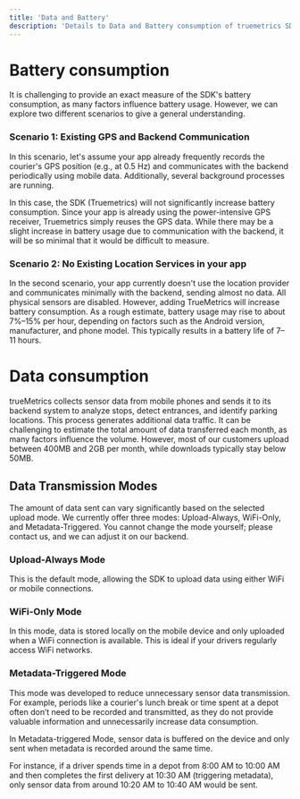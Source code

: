 ```yaml
---
title: 'Data and Battery'
description: 'Details to Data and Battery consumption of truemetrics SDK.'
---
```


# Battery consumption

It is challenging to provide an exact measure of the SDK's battery consumption, as many factors influence battery usage. However, we can explore two different scenarios to give a general understanding.

### Scenario 1: Existing GPS and Backend Communication
In this scenario, let's assume your app already frequently records the courier's GPS position (e.g., at 0.5 Hz) and communicates with the backend periodically using mobile data. Additionally, several background processes are running.

In this case, the SDK (Truemetrics) will not significantly increase battery consumption. Since your app is already using the power-intensive GPS receiver, Truemetrics simply reuses the GPS data. While there may be a slight increase in battery usage due to communication with the backend, it will be so minimal that it would be difficult to measure.

### Scenario 2: No Existing Location Services in your app
In the second scenario, your app currently doesn't use the location provider and communicates minimally with the backend, sending almost no data. All physical sensors are disabled. However, adding TrueMetrics will increase battery consumption. As a rough estimate, battery usage may rise to about 7%–15% per hour, depending on factors such as the Android version, manufacturer, and phone model. This typically results in a battery life of 7–11 hours.

# Data consumption
trueMetrics collects sensor data from mobile phones and sends it to its backend system to analyze stops, detect entrances, and identify parking locations. This process generates additional data traffic. It can be challenging to estimate the total amount of data transferred each month, as many factors influence the volume. However, most of our customers upload between 400MB and 2GB per month, while downloads typically stay below 50MB.

## Data Transmission Modes
The amount of data sent can vary significantly based on the selected upload mode. We currently offer three modes: Upload-Always, WiFi-Only, and Metadata-Triggered. You cannot change the mode yourself; please contact us, and we can adjust it on our backend.

### Upload-Always Mode
This is the default mode, allowing the SDK to upload data using either WiFi or mobile connections.

###  WiFi-Only Mode
In this mode, data is stored locally on the mobile device and only uploaded when a WiFi connection is available. This is ideal if your drivers regularly access WiFi networks.

### Metadata-Triggered Mode
This mode was developed to reduce unnecessary sensor data transmission. For example, periods like a courier's lunch break or time spent at a depot often don’t need to be recorded and transmitted, as they do not provide valuable information and unnecessarily increase data consumption.

In Metadata-triggered Mode, sensor data is buffered on the device and only sent when metadata is recorded around the same time.

For instance, if a driver spends time in a depot from 8:00 AM to 10:00 AM and then completes the first delivery at 10:30 AM (triggering metadata), only sensor data from around 10:20 AM to 10:40 AM would be sent.